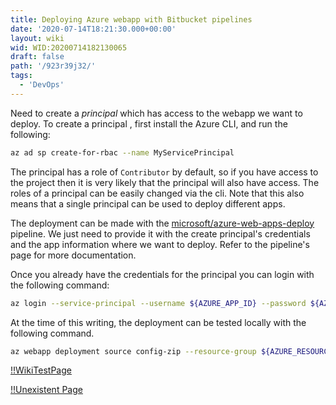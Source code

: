 ```yaml
---
title: Deploying Azure webapp with Bitbucket pipelines
date: '2020-07-14T18:21:30.000+00:00'
layout: wiki
wid: WID:20200714182130065
draft: false
path: '/923r39j32/'
tags:
  - 'DevOps'
---
```


Need to create a _principal_ which has access to the webapp we want to deploy. To create a principal , first install the
Azure CLI, and run the following:

```bash
az ad sp create-for-rbac --name MyServicePrincipal
```

The principal has a role of `Contributor` by default, so if you have access to the project then it is very likely that
the principal will also have access. The roles of a principal can be easily changed via the cli. Note that this also
means that a single principal can be used to deploy different apps.

The deployment can be made with the
[microsoft/azure-web-apps-deploy](https://bitbucket.org/microsoft/azure-web-apps-deploy/src/master/) pipeline. We just
need to provide it with the create principal's credentials and the app information where we want to deploy. Refer to the
pipeline's page for more documentation.

Once you already have the credentials for the principal you can login with the following command:

```bash
az login --service-principal --username ${AZURE_APP_ID} --password ${AZURE_PASSWORD} --tenant ${AZURE_TENANT_ID}
```

At the time of this writing, the deployment can be tested locally with the following command.

```bash
az webapp deployment source config-zip --resource-group ${AZURE_RESOURCE_GROUP} --name ${AZURE_APP_NAME} --src ${ZIP_FILE}
```

[!!WikiTestPage](WID:6c75cd0e-3709-41eb-8b0f-e2cef04a3850)

[!!Unexistent Page](WID:non-existent-wid)
